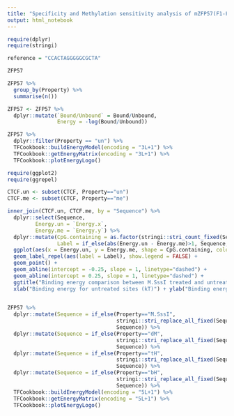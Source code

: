 ```yaml
---
title: "Specificity and Methylation sensitivity analysis of mZFP57(F1-F3)"
output: html_notebook
---
```


```r
require(dplyr)
require(stringi)

reference = "CCACTAGGGGGCGCTA"
```


```r
ZFP57
```

```r
ZFP57 %>%
  group_by(Property) %>%
  summarise(n())
```


```r
ZFP57 <- ZFP57 %>%
  dplyr::mutate(`Bound/Unbound` = Bound/Unbound,
                Energy = -log(Bound/Unbound))

ZFP57 %>%
  dplyr::filter(Property == "un") %>%
  TFCookbook::buildEnergyModel(encoding = "3L+1") %>%
  TFCookbook::getEnergyMatrix(encoding = "3L+1") %>%
  TFCookbook::plotEnergyLogo()
```

```r
require(ggplot2)
require(ggrepel)

CTCF.un <- subset(CTCF, Property=="un")
CTCF.me <- subset(CTCF, Property=="me")

inner_join(CTCF.un, CTCF.me, by = "Sequence") %>%
  dplyr::select(Sequence,
         Energy.un = `Energy.x`,
         Energy.me = `Energy.y`) %>%
  dplyr::mutate(CpG.containing = as.factor(stringi::stri_count_fixed(Sequence, "CG")),
                Label = if_else(abs(Energy.un - Energy.me)>1, Sequence, "")) %>%
  ggplot(aes(x = Energy.un, y = Energy.me, shape = CpG.containing, color = CpG.containing)) +
  geom_label_repel(aes(label = Label), show.legend = FALSE) +
  geom_point() +
  geom_abline(intercept = -0.25, slope = 1, linetype="dashed") +
  geom_abline(intercept = 0.25, slope = 1, linetype="dashed") +
  ggtitle("Binding energy comparison between M.SssI treated and untreated sites") +
  xlab("Binding energy for untreated sites (kT)") + ylab("Binding energy for M.SssI treated sites (kT)")
  
```


```r
ZFP57 %>%
  dplyr::mutate(Sequence = if_else(Property=="M.SssI",
                                   stringi::stri_replace_all_fixed(Sequence, "CG", "MW"),
                                   Sequence)) %>%
  dplyr::mutate(Sequence = if_else(Property=="dM",
                                   stringi::stri_replace_all_fixed(Sequence, "TGCCGC", "TGCMWC"),
                                   Sequence)) %>%
  dplyr::mutate(Sequence = if_else(Property=="tH",
                                   stringi::stri_replace_all_fixed(Sequence, "TGCCGC", "TGCMGC"),
                                   Sequence)) %>%
  dplyr::mutate(Sequence = if_else(Property=="bH",
                                   stringi::stri_replace_all_fixed(Sequence, "TGCCGC", "TGCCWC"),
                                   Sequence)) %>%
  TFCookbook::buildEnergyModel(encoding = "5L+1") %>%
  TFCookbook::getEnergyMatrix(encoding = "5L+1") %>%
  TFCookbook::plotEnergyLogo()
```

